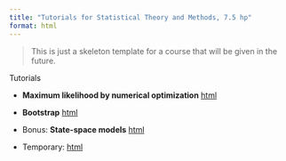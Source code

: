 ```yaml
---
title: "Tutorials for Statistical Theory and Methods, 7.5 hp"
format: html
---
```


> This is just a skeleton template for a course that will be given in the future.

Tutorials

-   **Maximum likelihood by numerical optimization** [html](tutorial/numericalML/numericalML.qmd)

-   **Bootstrap** [html](tutorial/bootstrap/bootstrap.qmd)

-   Bonus: **State-space models** [html](tutorial/statespace/statespace.qmd)
 
-   Temporary: [html](tutorial/rektorsmedel.qmd)
